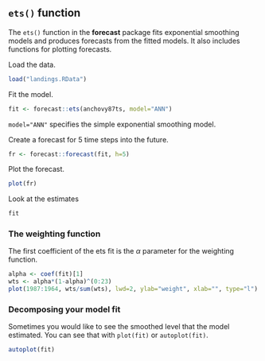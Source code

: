 ## `ets()` function

The `ets()` function in the **forecast** package fits  exponential smoothing models and produces forecasts from the fitted models. It also includes functions for plotting forecasts.

Load the data.

```r
load("landings.RData")
```

Fit the model.

```r
fit <- forecast::ets(anchovy87ts, model="ANN")
```
`model="ANN"` specifies the simple exponential smoothing model.

Create a forecast for 5 time steps into the future.

```r
fr <- forecast::forecast(fit, h=5)
```

Plot the forecast.
```r
plot(fr)
```

Look at the estimates

```r
fit
```

### The weighting function

The first coefficient of the ets fit is the $\alpha$ parameter for the weighting function.

```r
alpha <- coef(fit)[1]
wts <- alpha*(1-alpha)^(0:23)
plot(1987:1964, wts/sum(wts), lwd=2, ylab="weight", xlab="", type="l")
```


### Decomposing your model fit

Sometimes you would like to see the smoothed level that the model estimated. You can see that with `plot(fit)` or `autoplot(fit)`.

```r
autoplot(fit)
```


